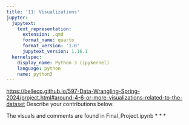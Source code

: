 ```yaml
---
title: '11: Visualizations'
jupyter:
  jupytext:
    text_representation:
      extension: .qmd
      format_name: quarto
      format_version: '1.0'
      jupytext_version: 1.16.1
  kernelspec:
    display_name: Python 3 (ipykernel)
    language: python
    name: python3
---
```


<https://bellecp.github.io/597-Data-Wrangling-Spring-2024/project.html#around-4-6-or-more-visualizations-related-to-the-dataset>
Describe your contributions below.

The visuals and comments are found in Final_Project.ipynb
* * *

